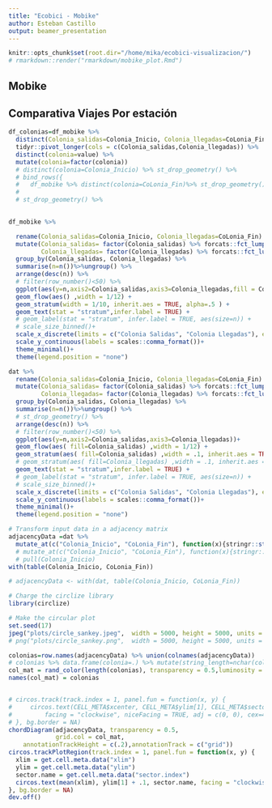 ```yaml
---
title: "Ecobici - Mobike"
author: Esteban Castillo
output: beamer_presentation
---
```


```r
knitr::opts_chunk$set(root.dir="/home/mika/ecobici-visualizacion/")
# rmarkdown::render("rmarkdown/mobike_plot.Rmd")
```
## Mobike


## Comparativa Viajes Por estación

```r

df_colonias=df_mobike %>% 
  distinct(Colonia_salidas=Colonia_Inicio, Colonia_llegadas=CoLonia_Fin) %>% st_drop_geometry() %>% 
  tidyr::pivot_longer(cols = c(Colonia_salidas,Colonia_llegadas)) %>% 
  distinct(colonia=value) %>% 
  mutate(colonia=factor(colonia))
  # distinct(colonia=Colonia_Inicio) %>% st_drop_geometry() %>% 
  # bind_rows({
  #   df_mobike %>% distinct(colonia=CoLonia_Fin)%>% st_drop_geometry()})  %>% 
  # 
  # st_drop_geometry() %>% 
  

df_mobike %>%

  rename(Colonia_salidas=Colonia_Inicio, Colonia_llegadas=CoLonia_Fin) %>% 
  mutate(Colonia_salidas= factor(Colonia_salidas) %>% forcats::fct_lump_n(.,n=7),
         Colonia_llegadas= factor(Colonia_llegadas) %>% forcats::fct_lump_n(.,n=7)) %>% 
  group_by(Colonia_salidas, Colonia_llegadas) %>% 
  summarise(n=n())%>%ungroup() %>% 
  arrange(desc(n)) %>% 
  # filter(row_number()<50) %>%
  ggplot(aes(y=n,axis2=Colonia_salidas,axis3=Colonia_llegadas,fill = Colonia_salidas))+
  geom_flow(aes() ,width = 1/12) +
  geom_stratum(width = 1/10, inherit.aes = TRUE, alpha=.5 ) +
  geom_text(stat = "stratum",infer.label = TRUE) +
  # geom_label(stat = "stratum", infer.label = TRUE, aes(size=n)) +
  # scale_size_binned()+
  scale_x_discrete(limits = c("Colonia Salidas", "Colonia Llegadas"), expand = c(.05, .05))+
  scale_y_continuous(labels = scales::comma_format())+
  theme_minimal()+
  theme(legend.position = "none")

```


```r
dat %>%
  rename(Colonia_salidas=Colonia_Inicio, Colonia_llegadas=CoLonia_Fin) %>% 
  mutate(Colonia_salidas= factor(Colonia_salidas) %>% forcats::fct_lump_n(.,n=7),
         Colonia_llegadas= factor(Colonia_llegadas) %>% forcats::fct_lump_n(.,n=7)) %>% 
  group_by(Colonia_salidas, Colonia_llegadas) %>% 
  summarise(n=n())%>%ungroup() %>% 
  # st_drop_geometry() %>% 
  arrange(desc(n)) %>% 
  # filter(row_number()<50) %>%
  ggplot(aes(y=n,axis2=Colonia_salidas,axis3=Colonia_llegadas))+
  geom_flow(aes( fill=Colonia_salidas) ,width = 1/12) +
  geom_stratum(aes( fill=Colonia_salidas) ,width = .1, inherit.aes = TRUE ) +
  # geom_stratum(aes( fill=Colonia_llegadas) ,width = .1, inherit.aes = TRUE ) +
  geom_text(stat = "stratum",infer.label = TRUE) +
  # geom_label(stat = "stratum", infer.label = TRUE, aes(size=n)) +
  # scale_size_binned()+
  scale_x_discrete(limits = c("Colonia Salidas", "Colonia Llegadas"), expand = c(.05, .05))+
  scale_y_continuous(labels = scales::comma_format())+
  theme_minimal()+
  theme(legend.position = "none")
```



```r

# Transform input data in a adjacency matrix
adjacencyData =dat %>% 
  mutate_at(c("Colonia_Inicio", "CoLonia_Fin"), function(x){stringr::str_replace_all(x,"DEL BOSQUE DE|CENTRO URBANO|UNIDAD HAB|FRACC |DE LA ","") }) %>%
  # mutate_at(c("Colonia_Inicio", "CoLonia_Fin"), function(x){stringr::str_replace_all(x," ","\n") %>% stringr::str_replace("\n"," ") %>% stringr::str_replace("(\\\\n){2}"," ") }) %>%
  # pull(Colonia_Inicio)
with(table(Colonia_Inicio, CoLonia_Fin))

# adjacencyData <- with(dat, table(Colonia_Inicio, CoLonia_Fin))

# Charge the circlize library
library(circlize)

# Make the circular plot
set.seed(17)
jpeg("plots/circle_sankey.jpeg",  width = 5000, height = 5000, units = "px")
# png("plots/circle_sankey.png",  width = 5000, height = 5000, units = "px")

colonias=row.names(adjacencyData) %>% union(colnames(adjacencyData))
# colonias %>% data.frame(colonia=.) %>% mutate(string_length=nchar(colonia %>% as.character()))->a4
col_mat = rand_color(length(colonias), transparency = 0.5,luminosity = "dark", hue="monochrome")
names(col_mat) = colonias


# circos.track(track.index = 1, panel.fun = function(x, y) {
#     circos.text(CELL_META$xcenter, CELL_META$ylim[1], CELL_META$sector.index, 
#         facing = "clockwise", niceFacing = TRUE, adj = c(0, 0), cex=4.6)
# }, bg.border = NA) 
chordDiagram(adjacencyData, transparency = 0.5,
             grid.col = col_mat,
    annotationTrackHeight = c(.2),annotationTrack = c("grid"))
circos.trackPlotRegion(track.index = 1, panel.fun = function(x, y) {
  xlim = get.cell.meta.data("xlim")
  ylim = get.cell.meta.data("ylim")
  sector.name = get.cell.meta.data("sector.index")
  circos.text(mean(xlim), ylim[1] + .1, sector.name, facing = "clockwise", niceFacing = TRUE, adj = c(0, 0.5), col = "black",cex=4)
}, bg.border = NA)
dev.off()

```

